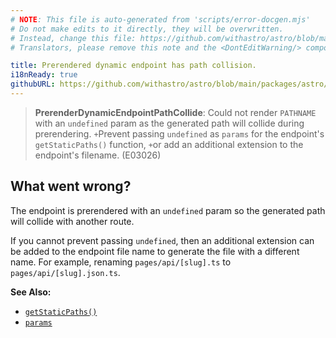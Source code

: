 ```yaml
---
# NOTE: This file is auto-generated from 'scripts/error-docgen.mjs'
# Do not make edits to it directly, they will be overwritten.
# Instead, change this file: https://github.com/withastro/astro/blob/main/packages/astro/src/core/errors/errors-data.ts
# Translators, please remove this note and the <DontEditWarning/> component.

title: Prerendered dynamic endpoint has path collision.
i18nReady: true
githubURL: https://github.com/withastro/astro/blob/main/packages/astro/src/core/errors/errors-data.ts
---
```


<DontEditWarning />


> **PrerenderDynamicEndpointPathCollide**: Could not render `PATHNAME` with an `undefined` param as the generated path will collide during prerendering. ` +
            `Prevent passing `undefined` as `params` for the endpoint's `getStaticPaths()` function, ` +
            `or add an additional extension to the endpoint's filename. (E03026)

## What went wrong?
The endpoint is prerendered with an `undefined` param so the generated path will collide with another route.

If you cannot prevent passing `undefined`, then an additional extension can be added to the endpoint file name to generate the file with a different name. For example, renaming `pages/api/[slug].ts` to `pages/api/[slug].json.ts`.

**See Also:**
-  [`getStaticPaths()`](/en/reference/api-reference/#getstaticpaths)
-  [`params`](/en/reference/api-reference/#params)


